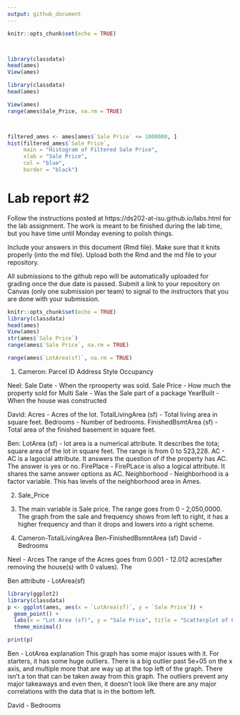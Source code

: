 ```yaml
---
output: github_document
---
```


<!-- README.md is generated from README.Rmd. Please edit the README.Rmd file -->


```r
knitr::opts_chunk$set(echo = TRUE)



library(classdata)
head(ames)
View(ames)

library(classdata)
head(ames)

View(ames)
range(ames$Sale_Price, na.rm = TRUE)



filtered_ames <- ames[ames$`Sale Price` <= 1000000, ]
hist(filtered_ames$`Sale Price`,
     main = "Histogram of Filtered Sale Price",
     xlab = "Sale Price",
     col = "blue",
     border = "black")

```

# Lab report #2

Follow the instructions posted at https://ds202-at-isu.github.io/labs.html for the lab assignment. The work is meant to be finished during the lab time, but you have time until Monday evening to polish things.

Include your answers in this document (Rmd file). Make sure that it knits properly (into the md file). Upload both the Rmd and the md file to your repository.  

All submissions to the github repo will be automatically uploaded for grading once the due date is passed.
Submit a link to your repository on Canvas (only one submission per team) to signal to the instructors that you are done with your submission.


```r
knitr::opts_chunk$set(echo = TRUE)
library(classdata)
head(ames)
View(ames)
str(ames$`Sale Price`)
range(ames$`Sale Price`, na.rm = TRUE)

range(ames$`LotArea(sf)`, na.rm = TRUE)
```

1. 
Cameron:
Parcel ID
Address
Style 
Occupancy 

Neel:
Sale Date - When the rprooperty was sold.
Sale Price - How much the property sold for
Multi Sale - Was the Sale part of a package
YearBuilt - When the house was constructed

David:
Acres - Acres of the lot.
TotalLivingArea (sf) - Total living area in square feet. 
Bedrooms - Number of bedrooms.
FinishedBsmtArea (sf) - Total area of the finished basement in square feet.

Ben:
LotArea (sf) - lot area is a numerical attribute. It describes the tota; square area of the lot in square feet. The range is from 0 to 523,228.
AC - AC is a lagocial attribute. It answers the question of if the property has AC. The answer is yes or no.
FirePlace - FirePLace is also a logical attribute. It shares the same answer options as AC.
Neighborhood - Neighborhood is a factor variable. This has levels of the neighborhood area in Ames.

2. Sale_Price

3. The main variable is Sale price. The range goes from 0 - 2,050,0000.
The graph from the sale and frequency shows from left to right, it has a higher frequency and than it drops and lowers into a right scheme.



4. 
Cameron-TotalLivingArea
Ben-FinishedBsmntArea (sf)
David - Bedrooms

Neel - Arces
The range of the Acres goes from 0.001 - 12.012 acres(after removing the house(s) with 0 values).
The 

Ben attribute - LotArea(sf)
```r
library(ggplot2)
library(classdata)
p <- ggplot(ames, aes(x = `LotArea(sf)`, y = `Sale Price`)) +
  geom_point() +
  labs(x = "Lot Area (sf)", y = "Sale Price", title = "Scatterplot of Lot Area vs. Sale Price") +
  theme_minimal()

print(p)
```
Ben - LotArea explanation
This graph has some major issues with it. For starters, it has some huge outliers. There is a big outlier past 5e+05 on the x axis, and multiple more that are way up at the top left of the graph. There isn't a ton that can be taken away from this graph. The outliers prevent any major takeaways and even then, it doesn't look like there are any major correlations with the data that is in the bottom left.


David - Bedrooms
